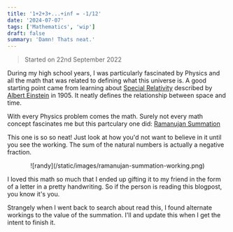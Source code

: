 ```yaml
---
title: '1+2+3+...+inf = -1/12'
date: '2024-07-07'
tags: ['Mathematics', 'wip']
draft: false
summary: 'Damn! Thats neat.'
---
```


> Started on 22nd September 2022

During my high school years, I was particularly fascinated by Physics and all the math that was related to defining what this universe is. A good starting point came from learning about [Special Relativity](https://en.wikipedia.org/wiki/Special_relativity) described by [Albert Einstein](https://en.wikipedia.org/wiki/Albert_Einstein) in 1905.
It neatly defines the relationship between space and time.

With every Physics problem comes the math. Surely not every math concept fascinates me but this partculary one did: [Ramanujan Summation](https://en.wikipedia.org/wiki/Ramanujan_summation)

This one is so so neat! Just look at how you'd not want to believe in it until you see the working. The sum of the natural numbers is actually a negative fraction.

<p align="center">![randy](/static/images/ramanujan-summation-working.png)</p>

I loved this math so much that I ended up gifting it to my friend in the form of a letter in a pretty handwriting. So if the person is reading this blogpost, you know it's you.

Strangely when I went back to search about read this, I found alternate workings to the value of the summation. I'll and update this when I get the intent to finish it.
